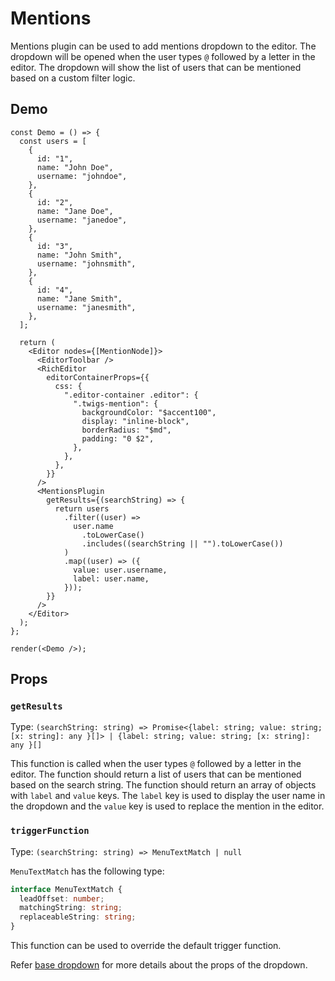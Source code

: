 # Mentions

Mentions plugin can be used to add mentions dropdown to the editor. The dropdown will be opened when the user types `@` followed by a letter in the editor. The dropdown will show the list of users that can be mentioned based on a custom filter logic.

## Demo

```tsx live noInline
const Demo = () => {
  const users = [
    {
      id: "1",
      name: "John Doe",
      username: "johndoe",
    },
    {
      id: "2",
      name: "Jane Doe",
      username: "janedoe",
    },
    {
      id: "3",
      name: "John Smith",
      username: "johnsmith",
    },
    {
      id: "4",
      name: "Jane Smith",
      username: "janesmith",
    },
  ];

  return (
    <Editor nodes={[MentionNode]}>
      <EditorToolbar />
      <RichEditor
        editorContainerProps={{
          css: {
            ".editor-container .editor": {
              ".twigs-mention": {
                backgroundColor: "$accent100",
                display: "inline-block",
                borderRadius: "$md",
                padding: "0 $2",
              },
            },
          },
        }}
      />
      <MentionsPlugin
        getResults={(searchString) => {
          return users
            .filter((user) =>
              user.name
                .toLowerCase()
                .includes((searchString || "").toLowerCase())
            )
            .map((user) => ({
              value: user.username,
              label: user.name,
            }));
        }}
      />
    </Editor>
  );
};

render(<Demo />);
```

## Props

### `getResults`

Type: `(searchString: string) => Promise<{label: string; value: string; [x: string]: any }[]> | {label: string; value: string; [x: string]: any }[]`

This function is called when the user types `@` followed by a letter in the editor. The function should return a list of users that can be mentioned based on the search string. The function should return an array of objects with `label` and `value` keys. The `label` key is used to display the user name in the dropdown and the `value` key is used to replace the mention in the editor.

### `triggerFunction`

Type: `(searchString: string) => MenuTextMatch | null`

`MenuTextMatch` has the following type:

```ts
interface MenuTextMatch {
  leadOffset: number;
  matchingString: string;
  replaceableString: string;
}
```

This function can be used to override the default trigger function.

Refer [base dropdown](../helpers/base-dropdown.mdx) for more details about the props of the dropdown.